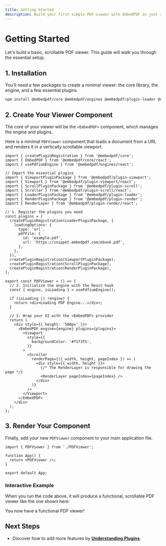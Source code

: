 ```yaml
---
title: Getting Started
description: Build your first simple PDF viewer with EmbedPDF in just a few steps.
---
```


# Getting Started

Let's build a basic, scrollable PDF viewer. This guide will walk you through the essential setup.

## 1. Installation

You'll need a few packages to create a minimal viewer: the core library, the engine, and a few essential plugins.

```sh npm2yarn
npm install @embedpdf/core @embedpdf/engines @embedpdf/plugin-loader @embedpdf/plugin-viewport @embedpdf/plugin-scroll @embedpdf/plugin-render
````

## 2\. Create Your Viewer Component

The core of your viewer will be the `<EmbedPDF>` component, which manages the engine and plugins.

Here is a minimal `PDFViewer` component that loads a document from a URL and renders it in a vertically scrollable viewport.

```tsx copy filename="PDFViewer.tsx"
import { createPluginRegistration } from '@embedpdf/core';
import { EmbedPDF } from '@embedpdf/core/react';
import { usePdfiumEngine } from '@embedpdf/engines/react';

// Import the essential plugins
import { ViewportPluginPackage } from '@embedpdf/plugin-viewport';
import { Viewport } from '@embedpdf/plugin-viewport/react';
import { ScrollPluginPackage } from '@embedpdf/plugin-scroll';
import { Scroller } from '@embedpdf/plugin-scroll/react';
import { LoaderPluginPackage } from '@embedpdf/plugin-loader';
import { RenderPluginPackage } from '@embedpdf/plugin-render';
import { RenderLayer } from '@embedpdf/plugin-render/react';

// 1. Register the plugins you need
const plugins = [
  createPluginRegistration(LoaderPluginPackage, {
    loadingOptions: {
      type: 'url',
      pdfFile: {
        id: 'example-pdf',
        url: 'https://snippet.embedpdf.com/ebook.pdf',
      },
    },
  }),
  createPluginRegistration(ViewportPluginPackage),
  createPluginRegistration(ScrollPluginPackage),
  createPluginRegistration(RenderPluginPackage),
];

export const PDFViewer = () => {
  // 2. Initialize the engine with the React hook
  const { engine, isLoading } = usePdfiumEngine();

  if (isLoading || !engine) {
    return <div>Loading PDF Engine...</div>;
  }

  // 3. Wrap your UI with the <EmbedPDF> provider
  return (
    <div style={{ height: '500px' }}>
      <EmbedPDF engine={engine} plugins={plugins}>
        <Viewport
          style={{
            backgroundColor: '#f1f3f5',
          }}
        >
          <Scroller
            renderPage={({ width, height, pageIndex }) => (
              <div style={{ width, height }}>
                {/* The RenderLayer is responsible for drawing the page */}
                <RenderLayer pageIndex={pageIndex} />
              </div>
            )}
          />
        </Viewport>
      </EmbedPDF>
    </div>
  );
};
```

## 3\. Render Your Component

Finally, add your new `PDFViewer` component to your main application file.

```tsx filename="App.tsx"
import { PDFViewer } from './PDFViewer';

function App() {
  return <PDFViewer />;
}

export default App;
```

### Interactive Example

When you run the code above, it will produce a functional, scrollable PDF viewer like the one shown here:


<PDFViewer />

You now have a functional PDF viewer!

## Next Steps

  - Discover how to add more features by **[Understanding Plugins](./understanding-plugins.md)**.